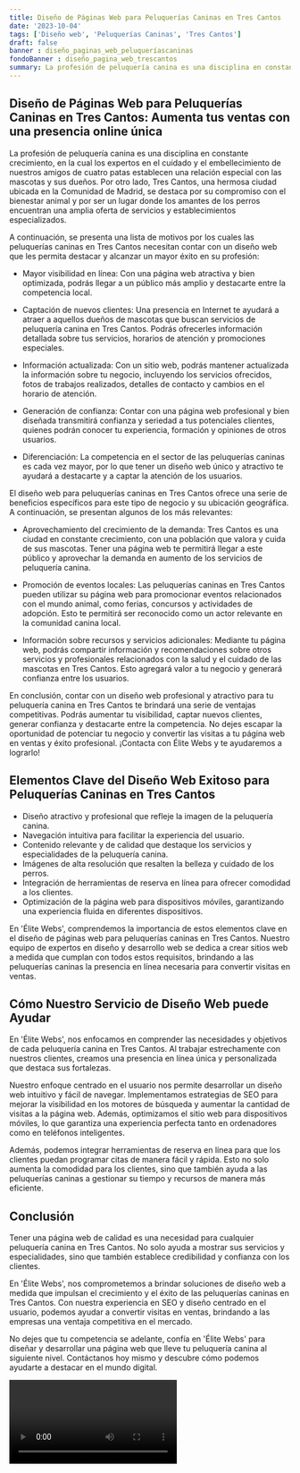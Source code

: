 ```yaml
---
title: Diseño de Páginas Web para Peluquerías Caninas en Tres Cantos
date: '2023-10-04'
tags: ['Diseño web', 'Peluquerías Caninas', 'Tres Cantos']
draft: false
banner : diseño_paginas_web_peluqueríascaninas
fondoBanner : diseño_pagina_web_trescantos
summary: La profesión de peluquería canina es una disciplina en constante crecimiento, en la cual los expertos en el cuidado y el embellecimiento de nuestros amigos de cuatro patas establecen una relación especial con las mascotas y sus dueños. Por otro lado, Tres Cantos, una hermosa ciudad ubicada en la Comunidad de Madrid, se destaca por su compromiso con el bienestar animal y por ser un lugar donde los amantes de los perros encuentran una amplia oferta de servicios y establecimientos especializados.
---
```


## Diseño de Páginas Web para Peluquerías Caninas en Tres Cantos: Aumenta tus ventas con una presencia online única

La profesión de peluquería canina es una disciplina en constante crecimiento, en la cual los expertos en el cuidado y el embellecimiento de nuestros amigos de cuatro patas establecen una relación especial con las mascotas y sus dueños. Por otro lado, Tres Cantos, una hermosa ciudad ubicada en la Comunidad de Madrid, se destaca por su compromiso con el bienestar animal y por ser un lugar donde los amantes de los perros encuentran una amplia oferta de servicios y establecimientos especializados.

A continuación, se presenta una lista de motivos por los cuales las peluquerías caninas en Tres Cantos necesitan contar con un diseño web que les permita destacar y alcanzar un mayor éxito en su profesión:

- Mayor visibilidad en línea: Con una página web atractiva y bien optimizada, podrás llegar a un público más amplio y destacarte entre la competencia local.

- Captación de nuevos clientes: Una presencia en Internet te ayudará a atraer a aquellos dueños de mascotas que buscan servicios de peluquería canina en Tres Cantos. Podrás ofrecerles información detallada sobre tus servicios, horarios de atención y promociones especiales.

- Información actualizada: Con un sitio web, podrás mantener actualizada la información sobre tu negocio, incluyendo los servicios ofrecidos, fotos de trabajos realizados, detalles de contacto y cambios en el horario de atención.

- Generación de confianza: Contar con una página web profesional y bien diseñada transmitirá confianza y seriedad a tus potenciales clientes, quienes podrán conocer tu experiencia, formación y opiniones de otros usuarios.

- Diferenciación: La competencia en el sector de las peluquerías caninas es cada vez mayor, por lo que tener un diseño web único y atractivo te ayudará a destacarte y a captar la atención de los usuarios.

El diseño web para peluquerías caninas en Tres Cantos ofrece una serie de beneficios específicos para este tipo de negocio y su ubicación geográfica. A continuación, se presentan algunos de los más relevantes:

- Aprovechamiento del crecimiento de la demanda: Tres Cantos es una ciudad en constante crecimiento, con una población que valora y cuida de sus mascotas. Tener una página web te permitirá llegar a este público y aprovechar la demanda en aumento de los servicios de peluquería canina.

- Promoción de eventos locales: Las peluquerías caninas en Tres Cantos pueden utilizar su página web para promocionar eventos relacionados con el mundo animal, como ferias, concursos y actividades de adopción. Esto te permitirá ser reconocido como un actor relevante en la comunidad canina local.

- Información sobre recursos y servicios adicionales: Mediante tu página web, podrás compartir información y recomendaciones sobre otros servicios y profesionales relacionados con la salud y el cuidado de las mascotas en Tres Cantos. Esto agregará valor a tu negocio y generará confianza entre los usuarios.

En conclusión, contar con un diseño web profesional y atractivo para tu peluquería canina en Tres Cantos te brindará una serie de ventajas competitivas. Podrás aumentar tu visibilidad, captar nuevos clientes, generar confianza y destacarte entre la competencia. No dejes escapar la oportunidad de potenciar tu negocio y convertir las visitas a tu página web en ventas y éxito profesional. ¡Contacta con Élite Webs y te ayudaremos a lograrlo!

<GifSeo />

<Cta />

## Elementos Clave del Diseño Web Exitoso para Peluquerías Caninas en Tres Cantos

- Diseño atractivo y profesional que refleje la imagen de la peluquería canina.
- Navegación intuitiva para facilitar la experiencia del usuario.
- Contenido relevante y de calidad que destaque los servicios y especialidades de la peluquería canina.
- Imágenes de alta resolución que resalten la belleza y cuidado de los perros.
- Integración de herramientas de reserva en línea para ofrecer comodidad a los clientes.
- Optimización de la página web para dispositivos móviles, garantizando una experiencia fluida en diferentes dispositivos.

En 'Élite Webs', comprendemos la importancia de estos elementos clave en el diseño de páginas web para peluquerías caninas en Tres Cantos. Nuestro equipo de expertos en diseño y desarrollo web se dedica a crear sitios web a medida que cumplan con todos estos requisitos, brindando a las peluquerías caninas la presencia en línea necesaria para convertir visitas en ventas.

## Cómo Nuestro Servicio de Diseño Web puede Ayudar

En 'Élite Webs', nos enfocamos en comprender las necesidades y objetivos de cada peluquería canina en Tres Cantos. Al trabajar estrechamente con nuestros clientes, creamos una presencia en línea única y personalizada que destaca sus fortalezas.

Nuestro enfoque centrado en el usuario nos permite desarrollar un diseño web intuitivo y fácil de navegar. Implementamos estrategias de SEO para mejorar la visibilidad en los motores de búsqueda y aumentar la cantidad de visitas a la página web. Además, optimizamos el sitio web para dispositivos móviles, lo que garantiza una experiencia perfecta tanto en ordenadores como en teléfonos inteligentes.

Además, podemos integrar herramientas de reserva en línea para que los clientes puedan programar citas de manera fácil y rápida. Esto no solo aumenta la comodidad para los clientes, sino que también ayuda a las peluquerías caninas a gestionar su tiempo y recursos de manera más eficiente.

## Conclusión

Tener una página web de calidad es una necesidad para cualquier peluquería canina en Tres Cantos. No solo ayuda a mostrar sus servicios y especialidades, sino que también establece credibilidad y confianza con los clientes.

En 'Élite Webs', nos comprometemos a brindar soluciones de diseño web a medida que impulsan el crecimiento y el éxito de las peluquerías caninas en Tres Cantos. Con nuestra experiencia en SEO y diseño centrado en el usuario, podemos ayudar a convertir visitas en ventas, brindando a las empresas una ventaja competitiva en el mercado.

No dejes que tu competencia se adelante, confía en 'Élite Webs' para diseñar y desarrollar una página web que lleve tu peluquería canina al siguiente nivel. Contáctanos hoy mismo y descubre cómo podemos ayudarte a destacar en el mundo digital.

<Video />

<CtaBot job='Peluquerías Caninas' city='Tres Cantos'/>

<Gmaps query='Tres Cantos+españa+maps' />